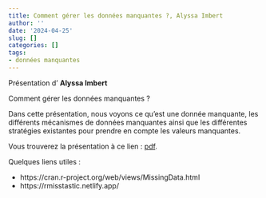 ```yaml
---
title: Comment gérer les données manquantes ?, Alyssa Imbert
author: ''
date: '2024-04-25'
slug: []
categories: []
tags: 
- données manquantes
---
```



Présentation d' **Alyssa Imbert**

Comment gérer les données manquantes ? 


Dans cette présentation, nous voyons ce qu'est une donnée manquante, les différents mécanismes de données manquantes ainsi que les différentes stratégies existantes pour prendre en compte les valeurs manquantes.

Vous trouverez la présentation à ce lien : [pdf](/diapos/Missingdata_2024_04.pdf).

Quelques liens utiles : 

* https://cran.r-project.org/web/views/MissingData.html
* https://rmisstastic.netlify.app/


